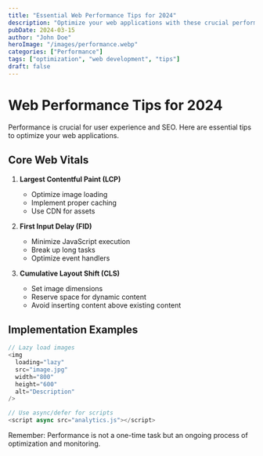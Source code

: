 ```yaml
---
title: "Essential Web Performance Tips for 2024"
description: "Optimize your web applications with these crucial performance tips"
pubDate: 2024-03-15
author: "John Doe"
heroImage: "/images/performance.webp"
categories: ["Performance"]
tags: ["optimization", "web development", "tips"]
draft: false
---
```


# Web Performance Tips for 2024

Performance is crucial for user experience and SEO. Here are essential tips to optimize your web applications.

## Core Web Vitals

1. **Largest Contentful Paint (LCP)**
   - Optimize image loading
   - Implement proper caching
   - Use CDN for assets

2. **First Input Delay (FID)**
   - Minimize JavaScript execution
   - Break up long tasks
   - Optimize event handlers

3. **Cumulative Layout Shift (CLS)**
   - Set image dimensions
   - Reserve space for dynamic content
   - Avoid inserting content above existing content

## Implementation Examples

```javascript
// Lazy load images
<img 
  loading="lazy"
  src="image.jpg"
  width="800"
  height="600"
  alt="Description"
/>

// Use async/defer for scripts
<script async src="analytics.js"></script>
```

Remember: Performance is not a one-time task but an ongoing process of optimization and monitoring.